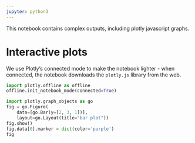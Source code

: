 ```yaml
---
jupyter: python3
---
```


This notebook contains complex outputs, including plotly javascript graphs.

# Interactive plots

We use Plotly's connected mode to make the notebook lighter - when connected, the notebook downloads the `plotly.js` library from the web.

```python
import plotly.offline as offline
offline.init_notebook_mode(connected=True)
```

```python
import plotly.graph_objects as go
fig = go.Figure(
    data=[go.Bar(y=[2, 3, 1])],
    layout=go.Layout(title="bar plot"))
fig.show()
fig.data[0].marker = dict(color='purple')
fig
```

